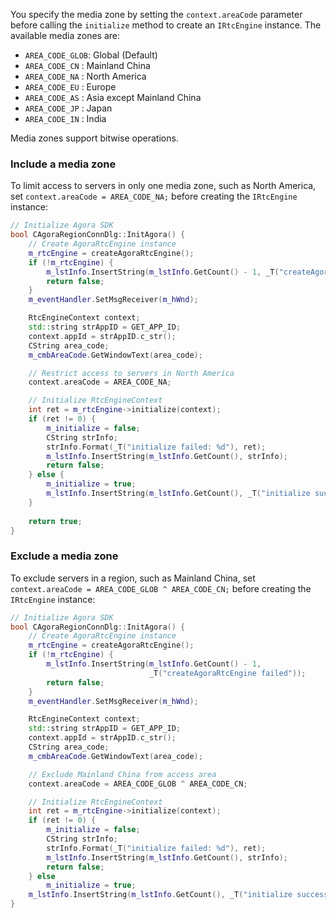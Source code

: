 <PlatformWrapper platform="windows">

You specify the media zone by setting the `context.areaCode` parameter before calling the `initialize` method to create an `IRtcEngine` instance. The available media zones are:

* `AREA_CODE_GLOB`: Global (Default)
* `AREA_CODE_CN`  : Mainland China
* `AREA_CODE_NA`  : North America
* `AREA_CODE_EU`  : Europe
* `AREA_CODE_AS`  : Asia except Mainland China
* `AREA_CODE_JP`  : Japan
* `AREA_CODE_IN`  : India

<Admonition title="information" type="info">
Media zones support bitwise operations.
</Admonition>

### Include a media zone

To limit access to servers in only one media zone, such as North America, set `context.areaCode = AREA_CODE_NA;` before creating the `IRtcEngine` instance:

```cpp
// Initialize Agora SDK
bool CAgoraRegionConnDlg::InitAgora() {
    // Create AgoraRtcEngine instance
    m_rtcEngine = createAgoraRtcEngine();
    if (!m_rtcEngine) {
        m_lstInfo.InsertString(m_lstInfo.GetCount() - 1, _T("createAgoraRtcEngine failed"));
        return false;
    }
    m_eventHandler.SetMsgReceiver(m_hWnd);

    RtcEngineContext context;
    std::string strAppID = GET_APP_ID;
    context.appId = strAppID.c_str();
    CString area_code;
    m_cmbAreaCode.GetWindowText(area_code);

    // Restrict access to servers in North America
    context.areaCode = AREA_CODE_NA;

    // Initialize RtcEngineContext
    int ret = m_rtcEngine->initialize(context);
    if (ret != 0) {
        m_initialize = false;
        CString strInfo;
        strInfo.Format(_T("initialize failed: %d"), ret);
        m_lstInfo.InsertString(m_lstInfo.GetCount(), strInfo);
        return false;
    } else {
        m_initialize = true;
        m_lstInfo.InsertString(m_lstInfo.GetCount(), _T("initialize success"));
    }
    
    return true;
}
```

### Exclude a media zone

To exclude servers in a region, such as Mainland China, set `context.areaCode = AREA_CODE_GLOB ^ AREA_CODE_CN;` before creating the `IRtcEngine` instance:

```cpp
// Initialize Agora SDK
bool CAgoraRegionConnDlg::InitAgora() {
	// Create AgoraRtcEngine instance
	m_rtcEngine = createAgoraRtcEngine();
	if (!m_rtcEngine) {
		m_lstInfo.InsertString(m_lstInfo.GetCount() - 1, 
		                       _T("createAgoraRtcEngine failed"));
		return false;
	}
	m_eventHandler.SetMsgReceiver(m_hWnd);

	RtcEngineContext context;
	std::string strAppID = GET_APP_ID;
	context.appId = strAppID.c_str();
	CString area_code;
	m_cmbAreaCode.GetWindowText(area_code);

	// Exclude Mainland China from access area
    context.areaCode = AREA_CODE_GLOB ^ AREA_CODE_CN;

	// Initialize RtcEngineContext
	int ret = m_rtcEngine->initialize(context);
	if (ret != 0) {
		m_initialize = false;
		CString strInfo;
		strInfo.Format(_T("initialize failed: %d"), ret);
		m_lstInfo.InsertString(m_lstInfo.GetCount(), strInfo);
		return false;
	} else
		m_initialize = true;
	m_lstInfo.InsertString(m_lstInfo.GetCount(), _T("initialize success"));
}
```

</PlatformWrapper>

